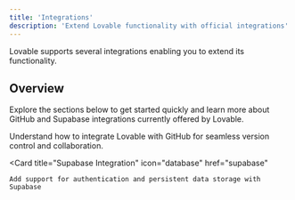 ```yaml
---
title: 'Integrations'
description: 'Extend Lovable functionality with official integrations'
---
```

Lovable supports several integrations enabling you to extend its functionality.

## Overview
  
Explore the sections below to get started quickly and learn more about GitHub and Supabase integrations currently offered by Lovable.

<CardGroup cols={2}>
  <Card
    title="GitHub Integration"
    icon="github"
    href="../features/git-integration"
  >
    Understand how to integrate Lovable with GitHub for seamless version control and collaboration.
  </Card>

  <Card
    title="Supabase Integration"
    icon="database"
    href="supabase"
  >
    Add support for authentication and persistent data storage with Supabase
  </Card>
</CardGroup>